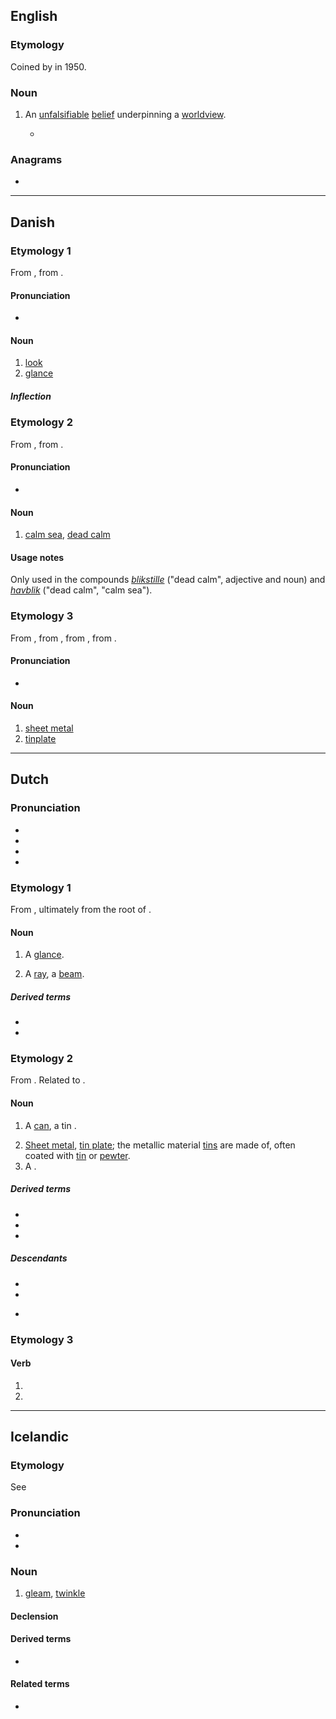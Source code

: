 ==English==

===Etymology===
Coined by {{w|R. M. Hare}} in 1950.

===Noun===
{{en-noun}}

# {{lb|en|philosophy}} An [[unfalsifiable]] [[belief]] underpinning a [[worldview]].
#* {{quote-book|en|title=Theology and Falsification|author={{w|R. M. Hare}}|year=1950|passage=Let us call that in which we differ from this lunatic, our respective '''''bliks'''''. He has an insane '''''blik''''' about dons; we have a sane one. It is important to realize that we have a sane one, not no '''''blik''''' at all; for there must be two sides to any argument — if he has a wrong '''''blik''''', then those who are right about dons must have a right one.}}

===Anagrams===
* {{anagrams|en|a=bikl|bilk}}

----

==Danish==

===Etymology 1===
From {{der|da|gml|blick}}, from {{der|da|osx|blikan}}.

====Pronunciation====
* {{IPA|da|/blek/|[b̥leɡ̊]}}

====Noun====
{{da-noun|stem=blikk|et|e}}

# [[look]]
# [[glance]]

=====Inflection=====
{{da-noun-infl|stem=blikk|et|e}}

===Etymology 2===
From {{der|da|non|blik}}, from {{der|da|gml|blick}}.

====Pronunciation====
* {{IPA|da|/blek/|[b̥leɡ̊]}}

====Noun====
{{head|da|noun|g=n}}

# {{lb|da|archaic}} [[calm sea]], [[dead calm]]

====Usage notes====
Only used in the compounds ''[[blikstille]]'' ("dead calm", adjective and noun) and ''[[havblik]]'' ("dead calm", "calm sea").

===Etymology 3===
From {{der|da|gml|bleck}}, from {{der|da|osx|blek}}, from {{der|da|gmw-pro|*blik}}, from {{der|da|gem-pro|*bliką||metal}}.

====Pronunciation====
* {{IPA|da|/blek/|[b̥leɡ̊]}}

====Noun====
{{da-noun|stem=blikk|et|-}}

# [[sheet metal]]
# [[tinplate]]

----

==Dutch==

===Pronunciation===
* {{IPA|nl|/blɪk/}}
* {{audio|nl|Nl-blik.ogg|Audio}}
* {{hyphenation|nl|blik}}
* {{rhymes|nl|ɪk}}

===Etymology 1===
From {{inh|nl|dum|blic}}, ultimately from the root of {{m|nl|blijken||to appear}}.

====Noun====
{{nl-noun|m|-en|blikje}}

# A [[glance]].
# {{lb|nl|obsolete}} A [[ray]], a [[beam]].

=====Derived terms=====
* {{l|nl|ogenblik}}
* {{l|nl|terugblik}}

===Etymology 2===
From {{inh|nl|dum|blic}}. Related to {{m|nl|bleek}}.

====Noun====
{{nl-noun|n|-en|blikje}}

# A [[can]], a tin {{gloss|container}}.
#: {{ux|nl|Ze haalde een '''blikje''' uit de automaat.|She got a '''can''' from the vending machine.}}
#: {{ux|nl|Het enige winkeltje in het dorp verkocht alleen groente in '''blik'''.|The only shop in the village only sold '''canned''' vegetables.}}
# [[sheet metal|Sheet metal]], [[tin plate]]; the metallic material [[tin]]s are made of, often coated with [[tin]] or [[pewter]].
# A {{l|en|dustpan}}.

=====Derived terms=====
* {{l|nl|blikken}}
* {{l|nl|blikslager}}
* {{l|nl|inblikken}}

=====Descendants=====
* {{desc|af|blik}}
* {{desc|ja|ブリキ|bor=1}}
* {{desc|pap|bleki|bor=1}} {{q|from the diminutive}}

===Etymology 3===
{{nonlemma}}

====Verb====
{{head|nl|verb form}}

# {{nl-verb form of|p=1|n=sg|t=pres|m=ind|blikken}}
# {{nl-verb form of|m=imp|blikken}}

----

==Icelandic==
===Etymology===
See {{m|is|blika||to shine, gleam}}

===Pronunciation===
* {{IPA|is|/plɪːk/}}
* {{rhymes|is|ɪːk}}

===Noun===
{{is-noun|n|bliks|blik}}

# [[gleam]], [[twinkle]]

====Declension====
{{is-decl-noun-n-s|bl|i|k}}

====Derived terms====
* {{l|is|augnablik}}

====Related terms====
* {{l|is|blika}}